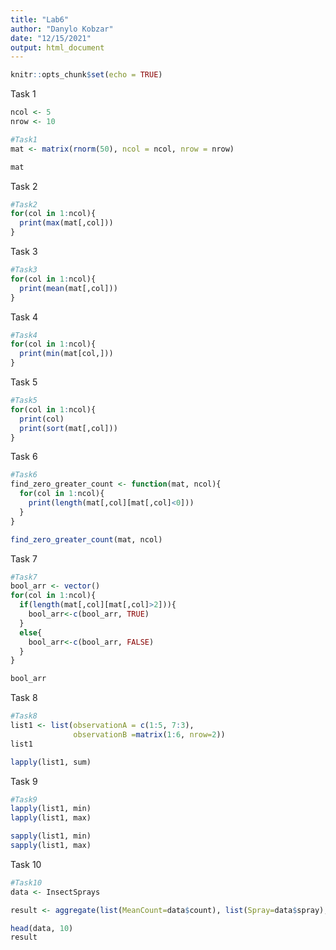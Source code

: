 ```yaml
---
title: "Lab6"
author: "Danylo Kobzar"
date: "12/15/2021"
output: html_document
---
```


```r
knitr::opts_chunk$set(echo = TRUE)
```

Task 1
```r
ncol <- 5
nrow <- 10

#Task1
mat <- matrix(rnorm(50), ncol = ncol, nrow = nrow)

mat
```

Task 2
```r
#Task2
for(col in 1:ncol){
  print(max(mat[,col]))
}
```

Task 3
```r
#Task3
for(col in 1:ncol){
  print(mean(mat[,col]))
}
```

Task 4
```r
#Task4
for(col in 1:ncol){
  print(min(mat[col,]))
}
```

Task 5
```r
#Task5
for(col in 1:ncol){
  print(col)
  print(sort(mat[,col]))
}
```

Task 6
```r
#Task6
find_zero_greater_count <- function(mat, ncol){
  for(col in 1:ncol){
    print(length(mat[,col][mat[,col]<0]))
  }
}

find_zero_greater_count(mat, ncol)
```

Task 7
```r
#Task7
bool_arr <- vector()
for(col in 1:ncol){
  if(length(mat[,col][mat[,col]>2])){
    bool_arr<-c(bool_arr, TRUE)
  }
  else{
    bool_arr<-c(bool_arr, FALSE)
  }
}

bool_arr
```

Task 8
```r
#Task8
list1 <- list(observationA = c(1:5, 7:3),
              observationB =matrix(1:6, nrow=2))
list1

lapply(list1, sum)
```

Task 9
```r
#Task9
lapply(list1, min)
lapply(list1, max)

sapply(list1, min)
sapply(list1, max)
```

Task 10
```r
#Task10
data <- InsectSprays

result <- aggregate(list(MeanCount=data$count), list(Spray=data$spray), mean)

head(data, 10)
result
```







